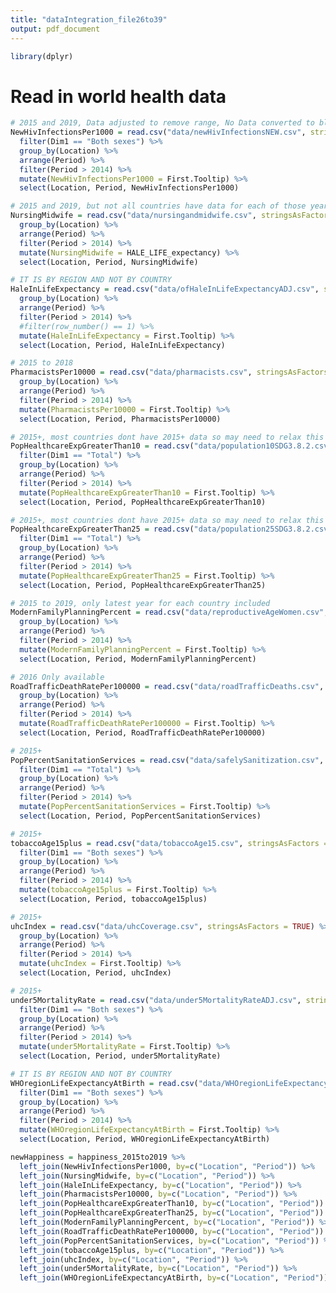 ---
title: "dataIntegration_file26to39"
output: pdf_document
---

```{r}
library(dplyr)
```

# Read in world health data
```{r}
# 2015 and 2019, Data adjusted to remove range, No Data converted to blank and <0.01 converted to 0
NewHivInfectionsPer1000 = read.csv("data/newHivInfectionsNEW.csv", stringsAsFactors = TRUE) %>%
  filter(Dim1 == "Both sexes") %>%
  group_by(Location) %>%
  arrange(Period) %>%
  filter(Period > 2014) %>%
  mutate(NewHivInfectionsPer1000 = First.Tooltip) %>%
  select(Location, Period, NewHivInfectionsPer1000)

# 2015 and 2019, but not all countries have data for each of those years
NursingMidwife = read.csv("data/nursingandmidwife.csv", stringsAsFactors = TRUE) %>%
  group_by(Location) %>%
  arrange(Period) %>%
  filter(Period > 2014) %>%
  mutate(NursingMidwife = HALE_LIFE_expectancy) %>%
  select(Location, Period, NursingMidwife)

# IT IS BY REGION AND NOT BY COUNTRY
HaleInLifeExpectancy = read.csv("data/ofHaleInLifeExpectancyADJ.csv", stringsAsFactors = TRUE) %>%
  group_by(Location) %>%
  arrange(Period) %>%
  filter(Period > 2014) %>%
  #filter(row_number() == 1) %>%
  mutate(HaleInLifeExpectancy = First.Tooltip) %>%
  select(Location, Period, HaleInLifeExpectancy)

# 2015 to 2018 
PharmacistsPer10000 = read.csv("data/pharmacists.csv", stringsAsFactors = TRUE) %>%
  group_by(Location) %>%
  arrange(Period) %>%
  filter(Period > 2014) %>%
  mutate(PharmacistsPer10000 = First.Tooltip) %>%
  select(Location, Period, PharmacistsPer10000)

# 2015+, most countries dont have 2015+ data so may need to relax this condition
PopHealthcareExpGreaterThan10 = read.csv("data/population10SDG3.8.2.csv", stringsAsFactors = TRUE) %>%
  filter(Dim1 == "Total") %>%
  group_by(Location) %>%
  arrange(Period) %>%
  filter(Period > 2014) %>%
  mutate(PopHealthcareExpGreaterThan10 = First.Tooltip) %>%
  select(Location, Period, PopHealthcareExpGreaterThan10)

# 2015+, most countries dont have 2015+ data so may need to relax this condition
PopHealthcareExpGreaterThan25 = read.csv("data/population25SDG3.8.2.csv", stringsAsFactors = TRUE) %>%
  filter(Dim1 == "Total") %>%
  group_by(Location) %>%
  arrange(Period) %>%
  filter(Period > 2014) %>%
  mutate(PopHealthcareExpGreaterThan25 = First.Tooltip) %>%
  select(Location, Period, PopHealthcareExpGreaterThan25)

# 2015 to 2019, only latest year for each country included
ModernFamilyPlanningPercent = read.csv("data/reproductiveAgeWomen.csv", stringsAsFactors = TRUE) %>%
  group_by(Location) %>%
  arrange(Period) %>%
  filter(Period > 2014) %>%
  mutate(ModernFamilyPlanningPercent = First.Tooltip) %>%
  select(Location, Period, ModernFamilyPlanningPercent)

# 2016 Only available
RoadTrafficDeathRatePer100000 = read.csv("data/roadTrafficDeaths.csv", stringsAsFactors = TRUE) %>%
  group_by(Location) %>%
  arrange(Period) %>%
  filter(Period > 2014) %>%
  mutate(RoadTrafficDeathRatePer100000 = First.Tooltip) %>%
  select(Location, Period, RoadTrafficDeathRatePer100000)

# 2015+
PopPercentSanitationServices = read.csv("data/safelySanitization.csv", stringsAsFactors = TRUE) %>%
  filter(Dim1 == "Total") %>%
  group_by(Location) %>%
  arrange(Period) %>%
  filter(Period > 2014) %>%
  mutate(PopPercentSanitationServices = First.Tooltip) %>%
  select(Location, Period, PopPercentSanitationServices)

# 2015+
tobaccoAge15plus = read.csv("data/tobaccoAge15.csv", stringsAsFactors = TRUE) %>%
  filter(Dim1 == "Both sexes") %>%
  group_by(Location) %>%
  arrange(Period) %>%
  filter(Period > 2014) %>%
  mutate(tobaccoAge15plus = First.Tooltip) %>%
  select(Location, Period, tobaccoAge15plus)

# 2015+
uhcIndex = read.csv("data/uhcCoverage.csv", stringsAsFactors = TRUE) %>%
  group_by(Location) %>%
  arrange(Period) %>%
  filter(Period > 2014) %>%
  mutate(uhcIndex = First.Tooltip) %>%
  select(Location, Period, uhcIndex)

# 2015+
under5MortalityRate = read.csv("data/under5MortalityRateADJ.csv", stringsAsFactors = TRUE) %>%
  filter(Dim1 == "Both sexes") %>%
  group_by(Location) %>%
  arrange(Period) %>%
  filter(Period > 2014) %>%
  mutate(under5MortalityRate = First.Tooltip) %>%
  select(Location, Period, under5MortalityRate)

# IT IS BY REGION AND NOT BY COUNTRY
WHOregionLifeExpectancyAtBirth = read.csv("data/WHOregionLifeExpectancyAtBirth.csv", stringsAsFactors = TRUE) %>%
  filter(Dim1 == "Both sexes") %>%
  group_by(Location) %>%
  arrange(Period) %>%
  filter(Period > 2014) %>%
  mutate(WHOregionLifeExpectancyAtBirth = First.Tooltip) %>%
  select(Location, Period, WHOregionLifeExpectancyAtBirth)
```


```{r}
newHappiness = happiness_2015to2019 %>%
  left_join(NewHivInfectionsPer1000, by=c("Location", "Period")) %>%
  left_join(NursingMidwife, by=c("Location", "Period")) %>%
  left_join(HaleInLifeExpectancy, by=c("Location", "Period")) %>%
  left_join(PharmacistsPer10000, by=c("Location", "Period")) %>%
  left_join(PopHealthcareExpGreaterThan10, by=c("Location", "Period")) %>%
  left_join(PopHealthcareExpGreaterThan25, by=c("Location", "Period")) %>%
  left_join(ModernFamilyPlanningPercent, by=c("Location", "Period")) %>%
  left_join(RoadTrafficDeathRatePer100000, by=c("Location", "Period")) %>%
  left_join(PopPercentSanitationServices, by=c("Location", "Period")) %>%
  left_join(tobaccoAge15plus, by=c("Location", "Period")) %>%
  left_join(uhcIndex, by=c("Location", "Period")) %>%
  left_join(under5MortalityRate, by=c("Location", "Period")) %>%
  left_join(WHOregionLifeExpectancyAtBirth, by=c("Location", "Period"))
```


